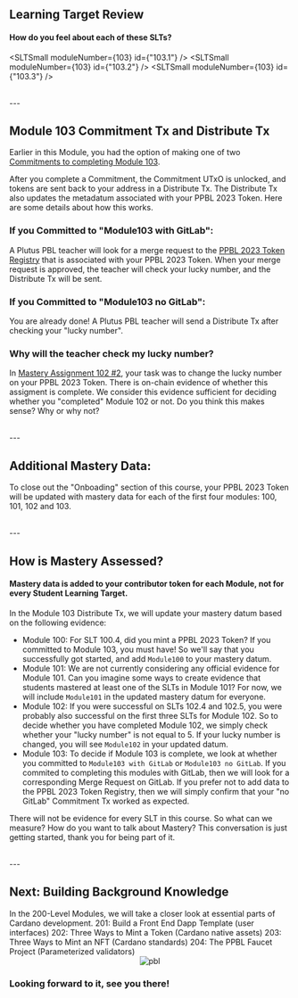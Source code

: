 
## Learning Target Review
#### How do you feel about each of these SLTs?
<SLTSmall moduleNumber={103} id={"103.1"} />
<SLTSmall moduleNumber={103} id={"103.2"} />
<SLTSmall moduleNumber={103} id={"103.3"} />

<br />
---

## Module 103 Commitment Tx and Distribute Tx
Earlier in this Module, you had the option of making one of two [Commitments to completing Module 103](/module/103/commit).

After you complete a Commitment, the Commitment UTxO is unlocked, and tokens are sent back to your address in a Distribute Tx. The Distribute Tx also updates the metadatum associated with your PPBL 2023 Token. Here are some details about how this works.

### If you Committed to "Module103 with GitLab":
A Plutus PBL teacher will look for a merge request to the [PPBL 2023 Token Registry](https://gitlab.com/gimbalabs/ppbl-2023/ppbl-2023-token-registry) that is associated with your PPBL 2023 Token. When your merge request is approved, the teacher will check your lucky number, and the Distribute Tx will be sent.

### If you Committed to "Module103 no GitLab":
You are already done! A Plutus PBL teacher will send a Distribute Tx after checking your "lucky number".

### Why will the teacher check my lucky number?
In [Mastery Assignment 102 #2](/modules/102/assignment1022), your task was to change the lucky number on your PPBL 2023 Token. There is on-chain evidence of whether this assigment is complete. We consider this evidence sufficient for deciding whether you "completed" Module 102 or not. Do you think this makes sense? Why or why not?

<br />
---

## Additional Mastery Data:
To close out the "Onboading" section of this course, your PPBL 2023 Token will be updated with mastery data for each of the first four modules: 100, 101, 102 and 103.

<br />
---

## How is Mastery Assessed?
#### Mastery data is added to your contributor token for each Module, not for every Student Learning Target.

In the Module 103 Distribute Tx, we will update your mastery datum based on the following evidence:

- Module 100: For SLT 100.4, did you mint a PPBL 2023 Token? If you committed to Module 103, you must have! So we'll say that you successfully got started, and add `Module100` to your mastery datum.
- Module 101: We are not currently considering any official evidence for Module 101. Can you imagine some ways to create evidence that students mastered at least one of the SLTs in Module 101? For now, we will include `Module101` in the updated mastery datum for everyone.
- Module 102: If you were successful on SLTs 102.4 and 102.5, you were probably also successful on the first three SLTs for Module 102. So to decide whether you have completed Module 102, we simply check whether your "lucky number" is not equal to 5. If your lucky number is changed, you will see `Module102` in your updated datum.
- Module 103: To decide if Module 103 is complete, we look at whether you committed to `Module103 with GitLab` or `Module103 no GitLab`. If you commited to completing this modules with GitLab, then we will look for a corresponding Merge Request on GitLab. If you prefer not to add data to the PPBL 2023 Token Registry, then we will simply confirm that your "no GitLab" Commitment Tx worked as expected.

There will not be evidence for every SLT in this course. So what can we measure? How do you want to talk about Mastery? This conversation is just getting started, thank you for being part of it.

<br />
---

## Next: Building Background Knowledge


<Grid templateColumns="repeat(2, 1fr)" gap={5}>
  <GridItem colSpan={[2,1]}>
    <Text>
    In the 200-Level Modules, we will take a closer look at essential parts of Cardano development.
    </Text>
    <UnorderedList>
    <ListItem>
      201: Build a Front End Dapp Template (user interfaces)
    </ListItem>
    <ListItem>
      202: Three Ways to Mint a Token (Cardano native assets)
    </ListItem>
    <ListItem>
      203: Three Ways to Mint an NFT (Cardano standards)
    </ListItem>
    <ListItem>
      204: The PPBL Faucet Project (Parameterized validators)
    </ListItem>
    </UnorderedList>
  </GridItem>
  <Center>
    <Image src="/PBLFramework.png" alt="pbl" width={300} height={300} />
  </Center>
</Grid>

### Looking forward to it, see you there!

